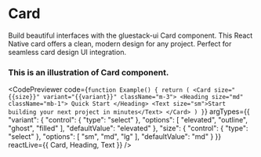 
# Card

Build beautiful interfaces with the gluestack-ui Card component. This React Native card offers a clean, modern design for any project. Perfect for seamless card design UI integration.


### This is an illustration of Card component.

  

  
  
  <CodePreviewer
  code={`function Example() {
  return (
    <Card size="{{size}}" variant="{{variant}}" className="m-3">
      <Heading size="md" className="mb-1">
        Quick Start
      </Heading>
      <Text size="sm">Start building your next project in minutes</Text>
    </Card>
  )
}`}
  argTypes={{
  "variant": {
    "control": {
      "type": "select"
    },
    "options": [
      "elevated",
      "outline",
      "ghost",
      "filled"
    ],
    "defaultValue": "elevated"
  },
  "size": {
    "control": {
      "type": "select"
    },
    "options": [
      "sm",
      "md",
      "lg"
    ],
    "defaultValue": "md"
  }
}}
  reactLive={{ Card, Heading, Text }}
/>